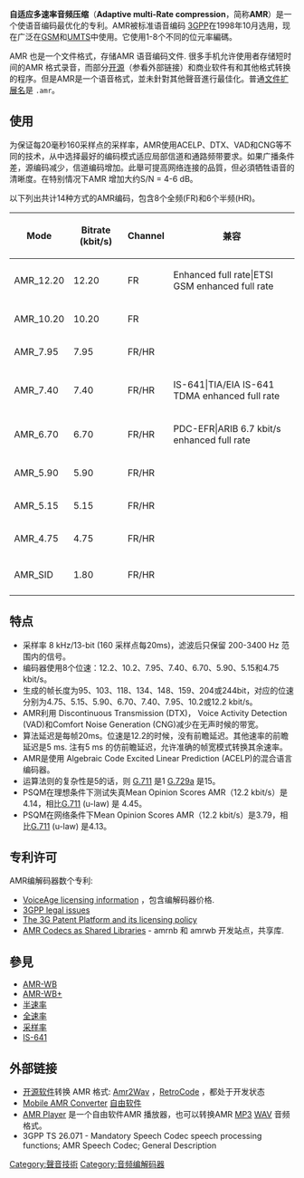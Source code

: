 {{expert|time=2013-09-12T07:27:49+00:00}}
{{NoteTA
|G1=IT
|1=zh-tw:窄頻;zh-cn:窄带;
}}
{{Infobox file format
| name = 自适应多速率（AMR）
| icon =
| logo =
| caption =
| extension = <tt>.amr</tt>
| mime = audio/amr, audio/3gpp, audio/3gpp2
| type code =
| uniform type =
| magic =
| owner =
| genre = 音频
| container for =
| contained by =
| extended from =
| extended to =
| standard =
}}
'''自适应多速率音频压缩'''（'''Adaptive multi-Rate compression'''，简称'''AMR'''）是一个使语音编码最优化的专利。AMR被标准语音编码 [[3GPP|3GPP]]在1998年10月选用，现在广泛在[[GSM|GSM]]和[[UMTS|UMTS]]中使用。它使用1-8个不同的位元率編碼。

AMR 也是一个文件格式，存储AMR 语音编码文件. 很多手机允许使用者存储短时间的AMR 格式录音，而部分[[开源|开源]]（参看外部链接）和商业软件有和其他格式转换的程序。但是AMR是一个语音格式，並未針對其他聲音進行最佳化。普通[[文件扩展名|文件扩展名]]是 <code>.amr</code>。

== 使用 ==
为保证每20毫秒160采样点的采样率，AMR使用ACELP、DTX、VAD和CNG等不同的技术，从中选择最好的编码模式适应局部信道和通路频带要求。如果广播条件差，源编码减少，信道编码增加。此舉可提高网络连接的品質，但必須牺牲语音的清晰度。在特别情况下AMR 增加大约S/N = 4-6 dB。

以下列出共计14种方式的AMR编码，包含8个全频(FR)和6个半频(HR)。

{| class="wikitable"
! Mode !! Bitrate (kbit/s) !! Channel !! 兼容
|-
| AMR_12.20 || 12.20 || FR || Enhanced full rate|ETSI GSM enhanced full rate
|-
| AMR_10.20 || 10.20 || FR ||
|-
| AMR_7.95 || 7.95 || FR/HR ||
|-
| AMR_7.40 || 7.40 || FR/HR || IS-641|TIA/EIA IS-641 TDMA enhanced full rate
|-
| AMR_6.70 || 6.70 || FR/HR || PDC-EFR|ARIB 6.7 kbit/s enhanced full rate
|-
| AMR_5.90 || 5.90 || FR/HR ||
|-
| AMR_5.15 || 5.15 || FR/HR ||
|-
| AMR_4.75 || 4.75 || FR/HR ||
|-
|  ||  ||  ||
|-
| AMR_SID || 1.80 || FR/HR ||
|-
|}

== 特点 ==
* 采样率 8 kHz/13-bit (160 采样点每20ms)，滤波后只保留 200-3400 Hz 范围内的信号。
* 编码器使用8个位速：12.2、10.2、7.95、7.40、6.70、5.90、5.15和4.75 kbit/s。
* 生成的帧长度为95、103、118、134、148、159、204或244bit，对应的位速分别为4.75、5.15、5.90、6.70、7.40、7.95、10.2或12.2 kbit/s。
* AMR利用 Discontinuous Transmission (DTX)， Voice Activity Detection (VAD)和Comfort Noise Generation (CNG)减少在无声时候的带宽。
* 算法延迟是每帧20ms。位速是12.2的时候，没有前瞻延迟。其他速率的前瞻延迟是5 ms. 注有5 ms 的仿前瞻延迟，允许准确的帧宽模式转换其余速率。
* AMR是使用 Algebraic Code Excited Linear Prediction (ACELP)的混合语言编码器。
* 运算法则的复杂性是5的话，则 [[G.711|G.711]] 是1 [[G.729a|G.729a]] 是15。
* PSQM在理想条件下测试失真Mean Opinion Scores AMR（12.2 kbit/s）是 4.14，相比[[G.711|G.711]] (u-law) 是 4.45。
* PSQM在网络条件下Mean Opinion Scores AMR（12.2 kbit/s）是3.79，相比[[G.711|G.711]] (u-law) 是4.13。

== 专利许可 ==
AMR编解码器数个专利:
* [http://www.voiceage.com/licensing.php VoiceAge licensing information] {{Wayback|url=http://www.voiceage.com/licensing.php |date=20130525180009 }}，包含编解码器价格.
* [https://web.archive.org/web/20070630180010/http://www.3gpp.org/legal/legal.htm 3GPP legal issues]
* [https://web.archive.org/web/20070630180057/http://www.3gpp.org/faq/faq_2005_2.htm#A3.1 The 3G Patent Platform and its licensing policy]
* [http://www.penguin.cz/~utx/amr AMR Codecs as Shared Libraries] {{Wayback|url=http://www.penguin.cz/~utx/amr |date=20210411005805 }} - amrnb 和 amrwb 开发站点，共享库. 

== 參見 ==
* [[AMR-WB|AMR-WB]]
* [[AMR-WB+|AMR-WB+]]
* [[半速率|半速率]]
* [[全速率|全速率]]
* [[采样率|采样率]]
* [[IS-641|IS-641]]

== 外部链接 ==
* [[开源软件|开源软件]]转换 AMR 格式: [http://sourceforge.net/projects/amr2wav/ Amr2Wav] {{Wayback|url=http://sourceforge.net/projects/amr2wav/ |date=20210308000556 }}，[http://sourceforge.net/projects/retrocode/ RetroCode] {{Wayback|url=http://sourceforge.net/projects/retrocode/ |date=20210307203426 }}，都处于开发状态
* [http://www.miksoft.net/mobileAMRconverter.htm Mobile AMR Converter] {{Wayback|url=http://www.miksoft.net/mobileAMRconverter.htm |date=20110929213315 }} [[自由软件|自由软件]]
* [http://www.amrplayer.com/ AMR Player] {{Wayback|url=http://www.amrplayer.com/ |date=20210507025443 }} 是一个自由软件AMR 播放器，也可以转换AMR [[MP3|MP3]] [[WAV|WAV]] 音频格式。
* 3GPP TS 26.071 - Mandatory Speech Codec speech processing functions; AMR Speech Codec; General Description

{{Compression Formats}}

[[Category:聲音技術|Category:聲音技術]]
[[Category:音频编解码器|Category:音频编解码器]]